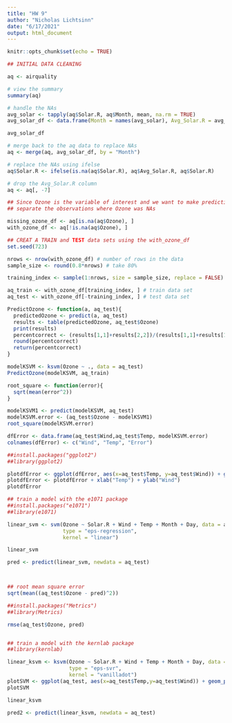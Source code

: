 ---
title: "HW 9"
author: "Nicholas Lichtsinn"
date: "6/17/2021"
output: html_document
---

```{r setup, include=FALSE}
knitr::opts_chunk$set(echo = TRUE)
```

```{r}
## INITIAL DATA CLEANING

aq <- airquality

# view the summary
summary(aq)

# handle the NAs
avg_solar <- tapply(aq$Solar.R, aq$Month, mean, na.rm = TRUE)
avg_solar_df <- data.frame(Month = names(avg_solar), Avg_Solar.R = avg_solar)

avg_solar_df

# merge back to the aq data to replace NAs
aq <- merge(aq, avg_solar_df, by = "Month")

# replace the NAs using ifelse
aq$Solar.R <- ifelse(is.na(aq$Solar.R), aq$Avg_Solar.R, aq$Solar.R)

# drop the Avg_Solar.R column
aq <- aq[, -7]

## Since Ozone is the variable of interest and we want to make prediction for Ozone
## separate the observations where Ozone was NAs

missing_ozone_df <- aq[is.na(aq$Ozone), ]
with_ozone_df <- aq[!is.na(aq$Ozone), ]

## CREAT A TRAIN and TEST data sets using the with_ozone_df
set.seed(723)

nrows <- nrow(with_ozone_df) # number of rows in the data
sample_size <- round(0.8*nrows) # take 80%

training_index <- sample(1:nrows, size = sample_size, replace = FALSE) # random index

aq_train <- with_ozone_df[training_index, ] # train data set
aq_test <- with_ozone_df[-training_index, ] # test data set

PredictOzone <- function(a, aq_test){
  predictedOzone <- predict(a, aq_test)
  results <- table(predictedOzone, aq_test$Ozone)
  print(results)
  percentcorrect <- (results[1,1]+results[2,2])/(results[1,1]+results[1,2]+results[2,1]+results[2,2])*100
  round(percentcorrect)
  return(percentcorrect)
}

modelKSVM <- ksvm(Ozone ~ ., data = aq_test)
PredictOzone(modelKSVM, aq_train)

root_square <- function(error){
  sqrt(mean(error^2))
}

modelKSVM1 <- predict(modelKSVM, aq_test)
modelKSVM.error <- (aq_test$Ozone - modelKSVM1)
root_square(modelKSVM.error)

dfError <- data.frame(aq_test$Wind,aq_test$Temp, modelKSVM.error)
colnames(dfError) <- c("Wind", "Temp", "Error")

##install.packages("ggplot2")
##library(ggplot2)

plotdfError <- ggplot(dfError, aes(x=aq_test$Temp, y=aq_test$Wind)) + geom_point(aes(size=modelKSVM.error), color = "red") + ggtitle("KSVM Model")
plotdfError <- plotdfError + xlab("Temp") + ylab("Wind")
plotdfError

## train a model with the e1071 package
##install.packages("e1071")
##library(e1071)

linear_svm <- svm(Ozone ~ Solar.R + Wind + Temp + Month + Day, data = aq_train,
                  type = "eps-regression",
                  kernel = "linear")

linear_svm

pred <- predict(linear_svm, newdata = aq_test)



## root mean square error
sqrt(mean((aq_test$Ozone - pred)^2))

##install.packages("Metrics")
##library(Metrics)

rmse(aq_test$Ozone, pred)


## train a model with the kernlab package
##library(kernlab)

linear_ksvm <- ksvm(Ozone ~ Solar.R + Wind + Temp + Month + Day, data = aq_train,
                    type = "eps-svr",
                    kernel = "vanilladot")
plotSVM <- ggplot(aq_test, aes(x=aq_test$Temp,y=aq_test$Wind)) + geom_point(aes(size=linear_ksvm), color = "blue") + ggtitle("Linear KSVM Model")
plotSVM

linear_ksvm

pred2 <- predict(linear_ksvm, newdata = aq_test)





```
